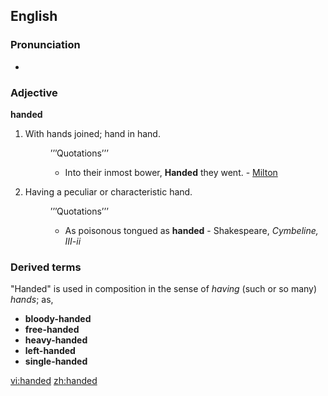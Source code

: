 ==English==

===Pronunciation===
*{{audio|en-us-handed.ogg|Audio (US)}}


===Adjective===
'''handed'''

#With hands joined; hand in hand.
#:’’’Quotations’’’
#:*Into their inmost bower, '''Handed''' they went. - [[Milton]]
#Having a peculiar or characteristic hand.
#:’’’Quotations’’’
#:*As poisonous tongued as '''handed''' - Shakespeare, ''Cymbeline, III-ii''

===Derived terms===
"Handed" is used in composition in the sense of ''having'' (such or so many) ''hands''; as, 
*'''bloody-handed'''
*'''free-handed'''
*'''heavy-handed'''
*'''left-handed'''
*'''single-handed'''

[[vi:handed]]
[[zh:handed]]
